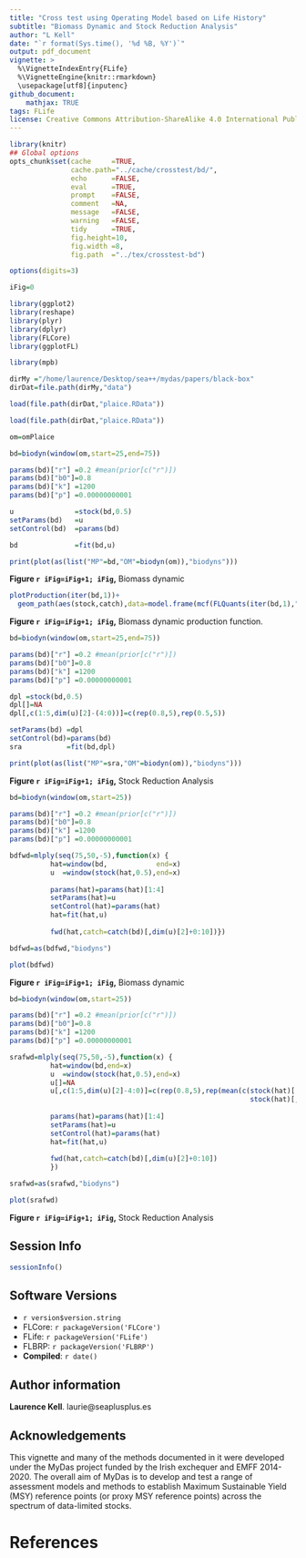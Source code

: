 ```yaml
---
title: "Cross test using Operating Model based on Life History"
subtitle: "Biomass Dynamic and Stock Reduction Analysis"
author: "L Kell"
date: "`r format(Sys.time(), '%d %B, %Y')`"
output: pdf_document
vignette: >
  %\VignetteIndexEntry{FLife}
  %\VignetteEngine{knitr::rmarkdown}
  \usepackage[utf8]{inputenc}
github_document:
    mathjax: TRUE
tags: FLife
license: Creative Commons Attribution-ShareAlike 4.0 International Public License
---
```


```r
library(knitr)
## Global options
opts_chunk$set(cache     =TRUE,
               cache.path="../cache/crosstest/bd/",
               echo      =FALSE,
               eval      =TRUE,
               prompt    =FALSE,
               comment   =NA,
               message   =FALSE,
               warning   =FALSE,
               tidy      =TRUE,
               fig.height=10,
               fig.width =8,
               fig.path  ="../tex/crosstest-bd")

options(digits=3)

iFig=0
```
```r
library(ggplot2)
library(reshape)
library(plyr)
library(dplyr)
library(FLCore)
library(ggplotFL)

library(mpb)
```
```r
dirMy ="/home/laurence/Desktop/sea++/mydas/papers/black-box"
dirDat=file.path(dirMy,"data")

load(file.path(dirDat,"plaice.RData"))

load(file.path(dirDat,"plaice.RData"))

om=omPlaice

bd=biodyn(window(om,start=25,end=75))

params(bd)["r"] =0.2 #mean(prior[c("r")])
params(bd)["b0"]=0.8 
params(bd)["k"] =1200
params(bd)["p"] =0.00000000001

u               =stock(bd,0.5)
setParams(bd)   =u
setControl(bd)  =params(bd)

bd              =fit(bd,u)

print(plot(as(list("MP"=bd,"OM"=biodyn(om)),"biodyns")))
```

**Figure `r iFig=iFig+1; iFig`,** Biomass dynamic

```r
plotProduction(iter(bd,1))+
  geom_path(aes(stock,catch),data=model.frame(mcf(FLQuants(iter(bd,1),"stock"=stock,"catch"=catch))))
```

**Figure `r iFig=iFig+1; iFig`,** Biomass dynamic production function.

```r
bd=biodyn(window(om,start=25,end=75))

params(bd)["r"] =0.2 #mean(prior[c("r")])
params(bd)["b0"]=0.8 
params(bd)["k"] =1200
params(bd)["p"] =0.00000000001

dpl =stock(bd,0.5)
dpl[]=NA
dpl[,c(1:5,dim(u)[2]-(4:0))]=c(rep(0.8,5),rep(0.5,5))

setParams(bd) =dpl
setControl(bd)=params(bd)
sra           =fit(bd,dpl)

print(plot(as(list("MP"=sra,"OM"=biodyn(om)),"biodyns")))
```

**Figure `r iFig=iFig+1; iFig`,** Stock Reduction Analysis


```r
bd=biodyn(window(om,start=25))

params(bd)["r"] =0.2 #mean(prior[c("r")])
params(bd)["b0"]=0.8 
params(bd)["k"] =1200
params(bd)["p"] =0.00000000001

bdfwd=mlply(seq(75,50,-5),function(x) {
          hat=window(bd,            end=x)
          u  =window(stock(hat,0.5),end=x)
          
          params(hat)=params(hat)[1:4]
          setParams(hat)=u
          setControl(hat)=params(hat)
          hat=fit(hat,u)
          
          fwd(hat,catch=catch(bd)[,dim(u)[2]+0:10])})

bdfwd=as(bdfwd,"biodyns")
```

```r
plot(bdfwd)
```

**Figure `r iFig=iFig+1; iFig`,** Biomass dynamic

```r
bd=biodyn(window(om,start=25))

params(bd)["r"] =0.2 #mean(prior[c("r")])
params(bd)["b0"]=0.8 
params(bd)["k"] =1200
params(bd)["p"] =0.00000000001

srafwd=mlply(seq(75,50,-5),function(x) {
          hat=window(bd,end=x)
          u  =window(stock(hat,0.5),end=x)
          u[]=NA
          u[,c(1:5,dim(u)[2]-4:0)]=c(rep(0.8,5),rep(mean(c(stock(hat)[,dim(u)[2]-0:4]/
                                                           stock(hat)[,1:5])),5))
          
          params(hat)=params(hat)[1:4]
          setParams(hat)=u
          setControl(hat)=params(hat)
          hat=fit(hat,u)
          
          fwd(hat,catch=catch(bd)[,dim(u)[2]+0:10])
          })

srafwd=as(srafwd,"biodyns")
```

```r
plot(srafwd)
```

**Figure `r iFig=iFig+1; iFig`,** Stock Reduction Analysis

\newpage
## Session Info

```r
sessionInfo()
```

## Software Versions

* `r version$version.string`
* FLCore: `r packageVersion('FLCore')`
* FLife:  `r packageVersion('FLife')`
* FLBRP:  `r packageVersion('FLBRP')`
* **Compiled**: `r date()`

## Author information

**Laurence Kell**. laurie@seaplusplus.es

## Acknowledgements

This vignette and many of the methods documented in it were developed under the MyDas project funded by the Irish exchequer and EMFF 2014-2020. The overall aim of MyDas is to develop and test a range of assessment models and methods to establish Maximum Sustainable Yield (MSY) reference points (or proxy MSY reference points) across the spectrum of data-limited stocks.

# References {#References}

